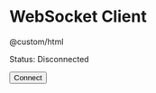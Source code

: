 # WebSocket Client

@custom/html

<div>
  <p>Status: <span id="ws-status">Disconnected</span></p>
  <button id="connect">Connect</button>
</div>

<script>
  document.getElementById('connect').addEventListener('click', function () {
    document.getElementById('ws-status').textContent = 'Connected';
  });
</script>
